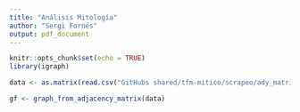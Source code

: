 ```yaml
---
title: "Análisis Mitología"
author: "Sergi Fornés"
output: pdf_document
---
```


```r
knitr::opts_chunk$set(echo = TRUE)
library(igraph)
```

```r
data <- as.matrix(read.csv("GitHubs shared/tfm-mitico/scrapeo/ady_matrix.csv", encoding = "UTF-8"))

gf <- graph_from_adjacency_matrix(data)
```

